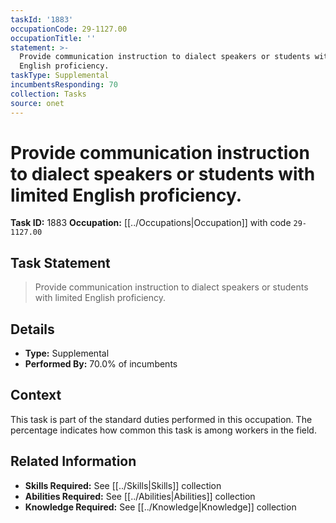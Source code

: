```yaml
---
taskId: '1883'
occupationCode: 29-1127.00
occupationTitle: ''
statement: >-
  Provide communication instruction to dialect speakers or students with limited
  English proficiency.
taskType: Supplemental
incumbentsResponding: 70
collection: Tasks
source: onet
---
```

# Provide communication instruction to dialect speakers or students with limited English proficiency.

**Task ID:** 1883
**Occupation:** [[../Occupations|Occupation]] with code `29-1127.00`

## Task Statement

> Provide communication instruction to dialect speakers or students with limited English proficiency.

## Details

- **Type:** Supplemental
- **Performed By:** 70.0% of incumbents

## Context

This task is part of the standard duties performed in this occupation. The percentage indicates how common this task is among workers in the field.

## Related Information

- **Skills Required:** See [[../Skills|Skills]] collection
- **Abilities Required:** See [[../Abilities|Abilities]] collection
- **Knowledge Required:** See [[../Knowledge|Knowledge]] collection
